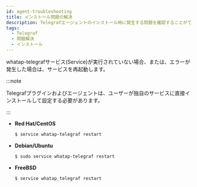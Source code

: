```yaml
---
id: agent-troubleshooting
title: インストール問題の解決
description: Telegrafエージェントのインストール時に発生する問題を確認することができます。
tags:
  - Telegraf
  - 問題解決
  - インストール
---
```


whatap-telegrafサービス(Service)が実行されていない場合、または、エラーが発生した場合は、サービスを再起動します。

:::note

Telegrafプラグインおよびエージェントは、ユーザーが独自のサービスに直接インストールして設定する必要があります。

:::

- **Red Hat/CentOS**

  ```bash title=SH
  $ service whatap-telegraf restart
  ```

- **Debian/Ubuntu**

  ```bash title=SH
  $ sudo service whatap-telegraf restart
  ```

- **FreeBSD**

  ```bash title=SH
  $ service whatap_telegraf restart
  ```
